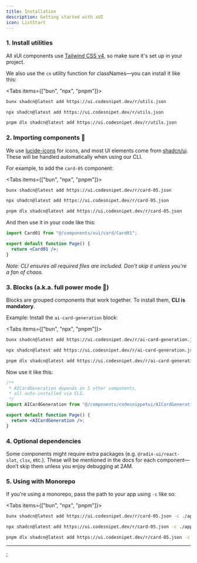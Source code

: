 ```yaml
---
title: Installation
description: Getting started with xUI
icon: ListStart
---
```


### 1. Install utilities

All xUI components use [Tailwind CSS v4](https://tailwindcss.com/docs/installation/framework-guides/nextjs), so make sure it's set up in your project.

We also use the `cn` utility function for classNames—you can install it like this:

<Tabs items={["bun", "npx", "pnpm"]}>

```bash tab="bun"
bunx shadcn@latest add https://ui.codesnipet.dev/r/utils.json
```

```bash tab="npx"
npx shadcn@latest add https://ui.codesnipet.dev/r/utils.json
```

```bash tab="pnpm"
pnpm dlx shadcn@latest add https://ui.codesnipet.dev/r/utils.json
```

</Tabs>

### 2. Importing components 🎉

We use [lucide-icons](https://lucide.dev/guide/installation) for icons, and most UI elements come from [shadcn/ui](https://ui.shadcn.com/). These will be handled automatically when using our CLI.

For example, to add the `card-05` component:

<Tabs items={["bun", "npx", "pnpm"]}>

```bash tab="bun"
bunx shadcn@latest add https://ui.codesnipet.dev/r/card-05.json
```

```bash tab="npx"
npx shadcn@latest add https://ui.codesnipet.dev/r/card-05.json
```

```bash tab="pnpm"
pnpm dlx shadcn@latest add https://ui.codesnipet.dev/r/card-05.json
```

</Tabs>

And then use it in your code like this:

```jsx
import Card01 from "@/components/xui/card/Card01";

export default function Page() {
  return <Card01 />;
}
```

_Note: CLI ensures all required files are included. Don't skip it unless you're a fan of chaos._

### 3. Blocks (a.k.a. full power mode 💪)

Blocks are grouped components that work together. To install them, **CLI is mandatory**.

Example: Install the `ai-card-generation` block:

<Tabs items={["bun", "npx", "pnpm"]}>

```bash tab="bun"
bunx shadcn@latest add https://ui.codesnipet.dev/r/ai-card-generation.json
```

```bash tab="npx"
npx shadcn@latest add https://ui.codesnipet.dev/r/ai-card-generation.json
```

```bash tab="pnpm"
pnpm dlx shadcn@latest add https://ui.codesnipet.dev/r/ai-card-generation.json
```

</Tabs>

Now use it like this:

```jsx
/**
 * AICardGeneration depends on 5 other components,
 * all auto-installed via CLI.
 */
import AICardGeneration from "@/components/codesnippetui/AICardGeneration";

export default function Page() {
  return <AICardGeneration />;
}
```

### 4. Optional dependencies

Some components might require extra packages (e.g. `@radix-ui/react-slot`, `clsx`, etc.). These will be mentioned in the docs for each component—don’t skip them unless you enjoy debugging at 2AM.

### 5. Using with Monorepo

If you're using a monorepo, pass the path to your app using `-c` like so:

<Tabs items={["bun", "npx", "pnpm"]}>

```bash tab="bun"
bunx shadcn@latest add https://ui.codesnipet.dev/r/card-05.json -c ./apps/www
```

```bash tab="npx"
npx shadcn@latest add https://ui.codesnipet.dev/r/card-05.json -c ./apps/www
```

```bash tab="pnpm"
pnpm dlx shadcn@latest add https://ui.codesnipet.dev/r/card-05.json -c ./apps/www
```

</Tabs>

---


;
